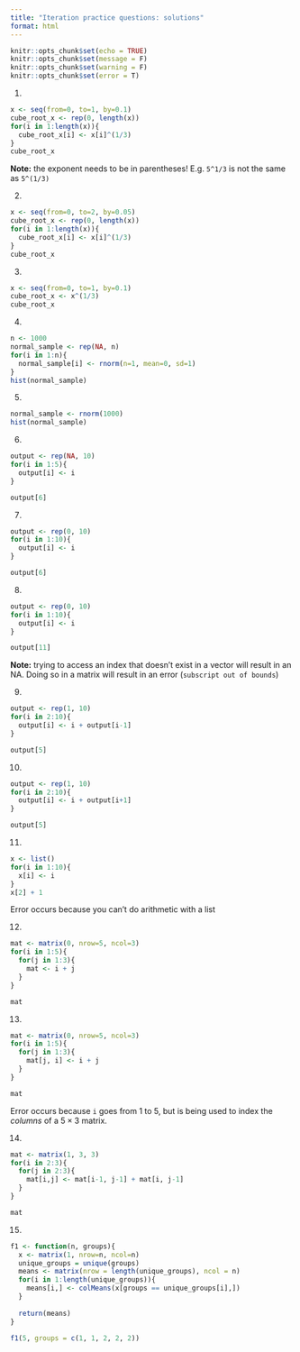 ```yaml
---
title: "Iteration practice questions: solutions"
format: html
---
```


```r
knitr::opts_chunk$set(echo = TRUE)
knitr::opts_chunk$set(message = F)
knitr::opts_chunk$set(warning = F)
knitr::opts_chunk$set(error = T)
```

1.

```r
x <- seq(from=0, to=1, by=0.1)
cube_root_x <- rep(0, length(x))
for(i in 1:length(x)){
  cube_root_x[i] <- x[i]^(1/3)
}
cube_root_x
```

**Note:** the exponent needs to be in parentheses! E.g. `5^1/3` is not the same as `5^(1/3)`

2.

```r
x <- seq(from=0, to=2, by=0.05)
cube_root_x <- rep(0, length(x))
for(i in 1:length(x)){
  cube_root_x[i] <- x[i]^(1/3)
}
cube_root_x
```

3.

```r
x <- seq(from=0, to=1, by=0.1)
cube_root_x <- x^(1/3)
cube_root_x
```

4.

```r
n <- 1000
normal_sample <- rep(NA, n)
for(i in 1:n){
  normal_sample[i] <- rnorm(n=1, mean=0, sd=1)
}
hist(normal_sample)
```

5.

```r
normal_sample <- rnorm(1000)
hist(normal_sample)
```


6.

```r
output <- rep(NA, 10)
for(i in 1:5){
  output[i] <- i
}

output[6]
```

7.

```r
output <- rep(0, 10)
for(i in 1:10){
  output[i] <- i
}

output[6]
```

8. 

```r
output <- rep(0, 10)
for(i in 1:10){
  output[i] <- i
}

output[11]
```

**Note:** trying to access an index that doesn't exist in a vector will result in an NA. Doing so in a matrix will result in an error (`subscript out of bounds`)

9. 

```r
output <- rep(1, 10)
for(i in 2:10){
  output[i] <- i + output[i-1]
}

output[5]
```

10. 

```r
output <- rep(1, 10)
for(i in 2:10){
  output[i] <- i + output[i+1]
}

output[5]
```

11.

```r
x <- list()
for(i in 1:10){
  x[i] <- i
}
x[2] + 1
```

Error occurs because you can't do arithmetic with a list

12.

```r
mat <- matrix(0, nrow=5, ncol=3)
for(i in 1:5){
  for(j in 1:3){
    mat <- i + j
  }
}

mat
```

13.

```r
mat <- matrix(0, nrow=5, ncol=3)
for(i in 1:5){
  for(j in 1:3){
    mat[j, i] <- i + j
  }
}

mat
```

Error occurs because `i` goes from 1 to 5, but is being used to index the *columns* of a $5 \times 3$ matrix.

14.

```r
mat <- matrix(1, 3, 3)
for(i in 2:3){
  for(j in 2:3){
    mat[i,j] <- mat[i-1, j-1] + mat[i, j-1]
  }
}

mat
```

15.

```r
f1 <- function(n, groups){
  x <- matrix(1, nrow=n, ncol=n)
  unique_groups = unique(groups)
  means <- matrix(nrow = length(unique_groups), ncol = n)
  for(i in 1:length(unique_groups)){
    means[i,] <- colMeans(x[groups == unique_groups[i],])
  }
  
  return(means)
}

f1(5, groups = c(1, 1, 2, 2, 2))
```